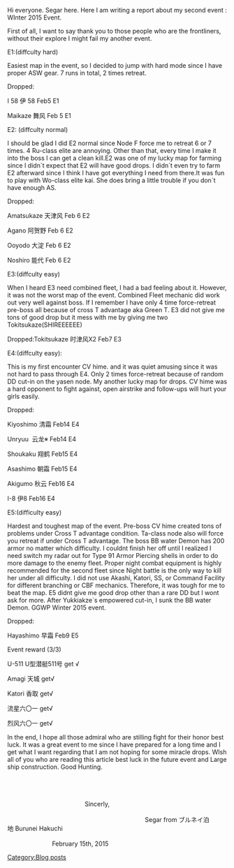 Hi everyone. Segar here. Here I am writing a report about my second event : WInter 2015 Event.

First of all, I want to say thank you to those people who are the frontliners, without their explore I might fail my another event.

E1:(diffculty hard)

Easiest map in the event, so I decided to jump with hard mode since I have proper ASW gear. 7 runs in total, 2 times retreat.

Dropped:

I 58 伊 58 Feb5 E1

Maikaze 舞风 Feb 5 E1

E2: (diffculty normal)

I should be glad I did E2 normal since Node F force me to retreat 6 or 7 times. 4 Ru-class elite are annoying. Other than that, every time I make it into the boss I can get a clean kill.E2 was one of my lucky map for farming since I didn`t expect that E2 will have good drops. I didn`t even try to farm E2 afterward since I think I have got everything I need from there.It was fun to play with Wo-class elite kai. She does bring a little trouble if you don`t have enough AS. 

Dropped:

Amatsukaze 天津风 Feb 6 E2

Agano 阿贺野 Feb 6 E2

Ooyodo 大淀 Feb 6 E2

Noshiro 能代 Feb 6 E2

E3:(diffculty easy)

When I heard E3 need combined fleet, I had a bad feeling about it. However, it was not the worst map of the event. Combined Fleet mechanic did work out very well against boss. If I remember I have only 4 time force-retreat pre-boss all because of cross T advantage aka Green T. E3 did not give me tons of good drop but it mess with me by giving me two Tokitsukaze(SHIREEEEEE) 

Dropped:Tokitsukaze 时津风X2 Feb7 E3

E4:(diffculty easy):

This is my first encounter CV hime. and it was quiet amusing since it was not hard to pass through E4. Only 2 times force-retreat because of random DD cut-in on the yasen node. My another lucky map for drops. CV hime was a hard opponent to fight against, open airstrike and follow-ups will hurt your girls easily.

Dropped:

Kiyoshimo 清霜 Feb14 E4

Unryuu  云龙※ Feb14 E4

Shoukaku 翔鹤 Feb15 E4

Asashimo 朝霜 Feb15 E4

Akigumo 秋云 Feb16 E4

I-8 伊8 Feb16 E4

E5:(difficulty easy)

Hardest and toughest map of the event. Pre-boss CV hime created tons of problems under Cross T advantage condition. Ta-class node also will force you retreat if under Cross T advantage. The boss BB water Demon has 200 armor no matter which difficulty. I couldnt finish her off until I realized I need switch my radar out for Type 91 Armor Piercing shells in order to do more damage to the enemy fleet. Proper night combat equipment is highly recommended for the second fleet since Night battle is the only way to kill her under all difficulty. I did not use Akashi, Katori, SS, or Command Facility for different branching or CBF mechanics. Therefore, it was tough for me to beat the map. E5 didnt give me good drop other than a rare DD but I wont ask for more. After Yukkiakze`s empowered cut-in, I sunk the BB water Demon. GGWP Winter 2015 event.

Dropped:

Hayashimo 早霜 Feb9 E5

Event reward (3/3)

U-511 U型潜艇511号 get √

Amagi 天城 get√

Katori 香取 get√

流星六〇一 get√

烈风六〇一 get√

In the end, I hope all those admiral who are stilling fight for their honor best luck. It was a great event to me since I have prepared for a long time and I get what I want regarding that I am not hoping for some miracle drops. WIsh all of you who are reading this article best luck in the future event and Large ship construction. Good Hunting.
                                                                                                                                                                                                                                                                                                                                                                                                                                                                                                                                                                                                                                                     Sincerly,                                                                                                                                                                                                                                                                                    Segar from ブルネイ泊地 Burunei Hakuchi                                                                                                                                                                                                                                                         February 15th, 2015 
[[Category:Blog posts]]